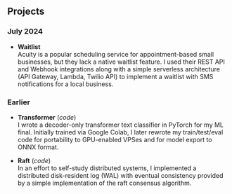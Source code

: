 
## Projects

### July 2024

- **Waitlist**  
Acuity is a popular scheduling service for
appointment-based small businesses, but they lack a
native waitlist feature. I used their REST API and Webhook
integrations along with a simple serverless architecture
(API Gateway, Lambda, Twilio API) to implement a waitlist
with SMS notifications for a local business. 

### Earlier

- **Transformer** (<Link to="https://github.com/amodkala/transformer"
  target="_blank">*code*</Link>)  
I wrote a decoder-only transformer text classifier in 
PyTorch for my ML final. Initially trained via Google
Colab, I later rewrote my train/test/eval code for 
portability to GPU-enabled VPSes and for model export to
ONNX format.

- **Raft** (<Link to="https://github.com/amodkala/database"
  target="_blank">*code*</Link>)  
In an effort to self-study distributed systems, I 
implemented a distributed disk-resident log (WAL) with
eventual consistency provided by a simple implementation of
the raft consensus algorithm.
